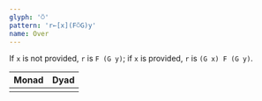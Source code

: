 ```yaml
---
glyph: '⍥'
pattern: 'r←[x](F⍥G)y'
name: Over
---
```


If `x` is not provided, `r` is `F (G y)`; if `x` is provided, `r` is `(G x) F (G y)`.

|Monad|Dyad|
|:----|:---|
|<combinator key="compose" name="Compose" />|<combinator key="over" name="Over" />|